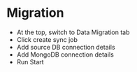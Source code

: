 
# Migration

- At the top, switch to Data Migration tab
- Click create sync job
- Add source DB connection details
- Add MongoDB connection details
- Run Start

<Screenshot url="https://www.mongodb.com/products/tools/relational-migrator" src="img/210-image-001.png" alt="Screenshot of the connect modal" />

<Screenshot url="https://www.mongodb.com/products/tools/relational-migrator" src="img/210-image-002.png" alt="Screenshot of the connect modal" />

<Screenshot url="https://www.mongodb.com/products/tools/relational-migrator" src="img/210-image-003.png" alt="Screenshot of the connect modal" />

<Screenshot url="https://www.mongodb.com/products/tools/relational-migrator" src="img/210-image-004.png" alt="Screenshot of the connect modal" />
